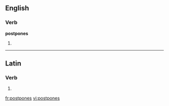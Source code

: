 ==English==

===Verb===
'''postpones'''

# {{third-person singular of|[[postpone]]}}

----

==Latin==

===Verb===
{{la-verb-form|postpōnēs}}

# {{conjugation of|postpono|postpōnō|2|s|fut|act|ind|lang=la}}
{{count page|[[Wiktionary:Page count]]}}

[[fr:postpones]]
[[vi:postpones]]